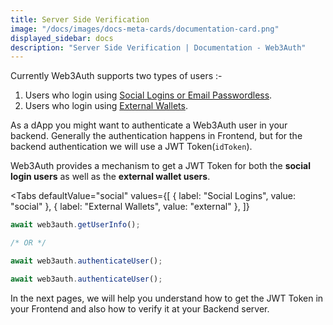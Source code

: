 ```yaml
---
title: Server Side Verification
image: "/docs/images/docs-meta-cards/documentation-card.png"
displayed_sidebar: docs
description: "Server Side Verification | Documentation - Web3Auth"
---
```



Currently Web3Auth supports two types of users :-

1. Users who login using [Social Logins or Email Passwordless](./social-login-users).
2. Users who login using [External Wallets](./external-wallets).

As a dApp you might want to authenticate a Web3Auth user in your backend. Generally the authentication happens in Frontend, but for the backend
authentication we will use a JWT Token(`idToken`).

Web3Auth provides a mechanism to get a JWT Token for both the **social login users** as well as the **external wallet users**.

<Tabs
  defaultValue="social"
  values={[
    { label: "Social Logins", value: "social" },
    { label: "External Wallets", value: "external" },
  ]}
>

<TabItem value="social">

```js
await web3auth.getUserInfo();

/* OR */

await web3auth.authenticateUser();
```

</TabItem>
<TabItem value="external">

```js
await web3auth.authenticateUser();
```

</TabItem>
</Tabs>

In the next pages, we will help you understand how to get the JWT Token in your Frontend and also how to verify it at your Backend server.
